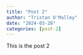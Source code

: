 ```yaml
---
title: "Post 2"
author: "Tristan O'Malley"
date: "2024-03-28"
categories: [post-2]
---
```


This is the post 2
